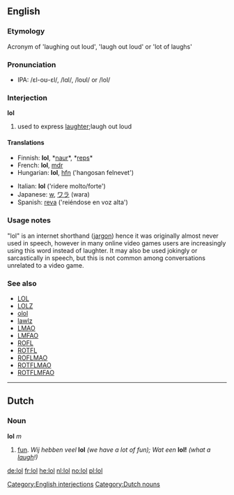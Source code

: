 ==English==

===Etymology===
Acronym of 'laughing out loud', 'laugh out loud' or 'lot of laughs'

===Pronunciation===
* IPA: /&#603;l-o&#650;-&#603;l/, /l&#593;l/, /lo&#650;l/ or /lol/

===Interjection===
'''lol''' 

# {{txt}} used to express [[laughter]];laugh out loud

====Translations====
{{top}}
*Finnish: '''lol''', *[[naur]]*, *[[reps]]*
*French: '''lol''', [[mdr]]
*Hungarian: '''lol''', [[hfn]] ('hangosan felnevet')
{{mid}}
*Italian: '''lol''' ('ridere molto/forte')
*Japanese: [[w]], [[ワラ]] (wara)
*Spanish: [[reva]] ('reiéndose en voz alta')
{{bottom}}

===Usage notes===
"lol" is an internet shorthand ([[jargon]]) hence it was originally almost never used in speech, however in many online video games users are increasingly using this word instead of laughter.  It may also be used jokingly or sarcastically in speech, but this is not common among conversations unrelated to a video game.

===See also===
*[[LOL]]
*[[LOLZ]]
*[[olol]]
*[[lawlz]]
*[[LMAO]]
*[[LMFAO]]
*[[ROFL]]
*[[ROTFL]]
*[[ROFLMAO]]
*[[ROTFLMAO]]
*[[ROTFLMFAO]]


----

==Dutch==
===Noun===
'''lol''' ''m''

#[[fun]]. ''Wij hebben veel'' '''lol''' ''(we have a lot of fun); Wat een'' '''lol!''' ''(what a [[laugh]]!)''

[[Category:English interjections]]
[[Category:Dutch nouns]]

[[de:lol]]
[[fr:lol]]
[[he:lol]]
[[nl:lol]]
[[no:lol]]
[[pl:lol]]